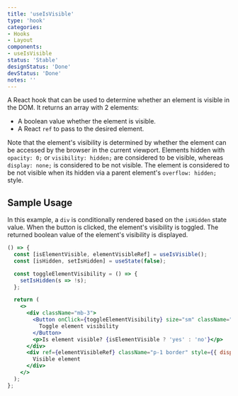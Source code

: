```yaml
---
title: 'useIsVisible'
type: 'hook'
categories:
- Hooks
- Layout
components:
- useIsVisible
status: 'Stable'
designStatus: 'Done'
devStatus: 'Done'
notes: ''
---
```


A React hook that can be used to determine whether an element is visible in the DOM. It returns an array with 2 elements:
* A boolean value whether the element is visible.
* A React `ref` to pass to the desired element.

Note that the element's visibility is determined by whether the element can be accessed by the browser in the current viewport. Elements hidden with `opacity: 0;` or
`visibility: hidden;` are considered to be visible, whereas `display: none;` is considered to be not visible. The element is considered to be not visible when its hidden
via a parent element's `overflow: hidden;` style.

## Sample Usage

In this example, a `div` is conditionally rendered based on the `isHidden` state value. When the button is clicked, the element's
visibility is toggled. The returned boolean value of the element's visibility is displayed.

```jsx live
() => {
  const [isElementVisible, elementVisibleRef] = useIsVisible();
  const [isHidden, setIsHidden] = useState(false);

  const toggleElementVisibility = () => {
    setIsHidden(s => !s);
  };

  return (
    <>
      <div className="mb-3">
        <Button onClick={toggleElementVisibility} size="sm" className="mb-2">
          Toggle element visibility
        </Button>
        <p>Is element visible? {isElementVisible ? 'yes' : 'no'}</p>
      </div>
      <div ref={elementVisibleRef} className="p-1 border" style={{ display: isHidden ? 'none' : 'block' }}>
        Visible element
      </div>
    </>
  );
};
```
